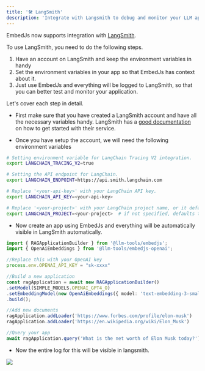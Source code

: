 ```yaml
---
title: '🛠️ LangSmith'
description: 'Integrate with Langsmith to debug and monitor your LLM app'
---
```


EmbedJs now supports integration with [LangSmith](https://www.langchain.com/langsmith).

To use LangSmith, you need to do the following steps.

1. Have an account on LangSmith and keep the environment variables in handy
2. Set the environment variables in your app so that EmbedJs has context about it.
3. Just use EmbedJs and everything will be logged to LangSmith, so that you can better test and monitor your application.

Let's cover each step in detail.

* First make sure that you have created a LangSmith account and have all the necessary variables handy. LangSmith has a [good documentation](https://docs.smith.langchain.com/) on how to get started with their service.

* Once you have setup the account, we will need the following environment variables

```bash
# Setting environment variable for LangChain Tracing V2 integration.
export LANGCHAIN_TRACING_V2=true

# Setting the API endpoint for LangChain.
export LANGCHAIN_ENDPOINT=https://api.smith.langchain.com

# Replace '<your-api-key>' with your LangChain API key.
export LANGCHAIN_API_KEY=<your-api-key>

# Replace '<your-project>' with your LangChain project name, or it defaults to "default".
export LANGCHAIN_PROJECT=<your-project>  # if not specified, defaults to "default"
```

* Now create an app using EmbedJs and everything will be automatically visible in LangSmith automatically.


```ts
import { RAGApplicationBuilder } from '@llm-tools/embedjs';
import { OpenAiEmbeddings } from '@llm-tools/embedjs-openai';

//Replace this with your OpenAI key
process.env.OPENAI_API_KEY = "sk-xxxx"

//Build a new application
const ragApplication = await new RAGApplicationBuilder()
.setModel(SIMPLE_MODELS.OPENAI_GPT4_O)
.setEmbeddingModel(new OpenAiEmbeddings({ model: 'text-embedding-3-small' }))
.build();

//Add new documents
ragApplication.addLoader('https://www.forbes.com/profile/elon-musk')
ragApplication.addLoader('https://en.wikipedia.org/wiki/Elon_Musk')

//Query your app
await ragApplication.query('What is the net worth of Elon Musk today?')
```

* Now the entire log for this will be visible in langsmith.

<img src="/images/langsmith.png"/>
